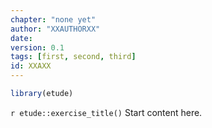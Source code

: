```yaml
---
chapter: "none yet"
author: "XXAUTHORXX"
date: 
version: 0.1
tags: [first, second, third]
id: XXAXX
---
```


```r
library(etude)
```

<!-- Leave the exercise_title() that follows alone.
     Start the exercise text on the same line. -->
`r etude::exercise_title()`      Start content here.


